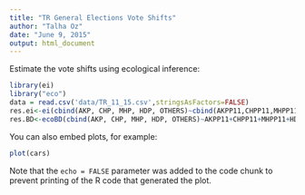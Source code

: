 ```yaml
---
title: "TR General Elections Vote Shifts"
author: "Talha Oz"
date: "June 9, 2015"
output: html_document
---
```


Estimate the vote shifts using ecological inference:

```r
library(ei)
library("eco")
data = read.csv('data/TR_11_15.csv',stringsAsFactors=FALSE)
res.ei<-ei(cbind(AKP, CHP, MHP, HDP, OTHERS)~cbind(AKPP11,CHPP11,MHPP11,HDPP11,OTHERS11),data=data,total=data$VALID11)
res.BD<-ecoBD(cbind(AKP, CHP, MHP, HDP, OTHERS)~AKPP11+CHPP11+MHPP11+HDPP11+OTHERS11,N=VALID11,data=data)
```

You can also embed plots, for example:

```r
plot(cars)
```

Note that the `echo = FALSE` parameter was added to the code chunk to prevent printing of the R code that generated the plot.
